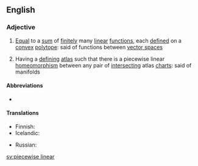 ==English==
{{wikipedia}}

===Adjective===
{{en-adj|-}}
# {{label|en|mathematics}} [[equal|Equal]] to a [[sum]] of [[finite]]ly many [[linear]] [[function]]s, each [[defined]] on a [[convex]] [[polytope]]: said of functions between [[vector space]]s
# {{label|en|topology}} Having a [[defining]] [[atlas]] such that there is a piecewise linear [[homeomorphism]] between any pair of [[intersect]]ing atlas [[chart]]s: said of manifolds

====Abbreviations====
* {{l|en|PL}}

====Translations====
{{trans-top|mathematics: equal to a sum of finitely many linear functions}}
* Finnish: {{t|fi|[[paloittain]] [[lineaarinen]]}}
* Icelandic: {{t|is|línulegur á köflum|m}}
{{trans-mid}}
* Russian: {{t|ru|кусо́чно-лине́йный}}
{{trans-bottom}}

[[sv:piecewise linear]]